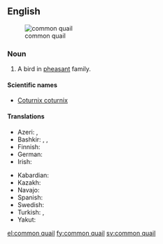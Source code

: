 ==English==
{{wikipedia}}
[[File:Weibliche Wachtel (Coturnix coturnix).jpg|thumb|common quail]]
===Noun===
{{en-noun|sg=[[common]] [[quail]]}}

# A bird in [[pheasant]] family.

====Scientific names====
* [[Coturnix coturnix]]

====Translations====
{{trans-top|bird in the pheasant family}}
* Azeri: {{t|az|adi bildirçin}}, {{t|az|bildirçin}}
* Bashkir: {{tø|ba|бүҙәнә|tr=büðänä|sc=Cyrl}}, {{tø|ba|бүтбелдек|tr=bütbeldek|sc=Cyrl}}, {{tø|ba|бытбылдыҡ|tr=bıtbıldıq|sc=Cyrl}}
* Finnish: {{t+|fi|viiriäinen}}
* German: {{t+|de|Wachtel|f}}
* Irish: {{t-|ga|gearg|f|xs=Irish}}
{{trans-mid}}
* Kabardian: {{tø|kbd|ныбгъуэ}}
* Kazakh: {{t|kk|бөдене|tr=bödene|sc=Cyrl}}
* Navajo: {{tø|nv|tó wónaanídę́ę́ʼ díłdánii}}
* Spanish: {{t-|es|codorniz común|f}}
* Swedish: {{t+|sv|vaktel|c}}
* Turkish: {{t|tr|bayağı bıldırcın}}, {{t|tr|bıldırcın}}
* Yakut: {{tø|sah|хонуу бочугураһа|tr=xonuu bočuguraha|sc=Cyrl}}
{{trans-bottom}}

[[el:common quail]]
[[fy:common quail]]
[[sv:common quail]]